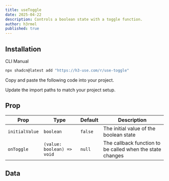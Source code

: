 ```yaml
---
title: useToggle
date: 2025-04-22
description: Controls a boolean state with a toggle function.
author: h3rmel
published: true
---
```


<HookPreview name="use-toggle-demo" />

## Installation

<Tabs defaultValue="cli">

<TabsList>
  <TabsTrigger value="cli">CLI</TabsTrigger>
  <TabsTrigger value="manual">Manual</TabsTrigger>
</TabsList>
<TabsContent value="cli">

```bash
npx shadcn@latest add "https://h3-use.com/r/use-toggle"
```

</TabsContent>
<TabsContent value="manual">

<Steps>

<Step>Copy and paste the following code into your project.</Step>

<HookSource name="use-toggle" />

<Step>Update the import paths to match your project setup.</Step>

</Steps>

</TabsContent>

</Tabs>

## Prop

| Prop           | Type                       | Default | Description                                               |
| -------------- | -------------------------- | ------- | --------------------------------------------------------- |
| `initialValue` | `boolean`                  | `false` | The initial value of the boolean state                    |
| `onToggle`     | `(value: boolean) => void` | `null`  | The callback function to be called when the state changes |

## Data
